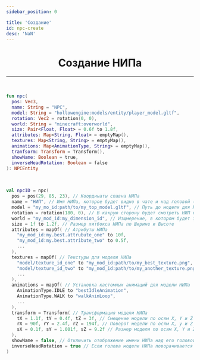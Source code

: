 ```yaml
---
sidebar_position: 0

title: 'Создание'
id: npc-create
desc: 'NaN'
---
```


<div align="center">

# Создание НИПа

---

<br />

<div align="left" id="dont-copy">

```kts title="Шаблон"
fun npc(
  pos: Vec3,
  name: String = "NPC",
  model: String = "hollowengine:models/entity/player_model.gltf",
  rotation: Vec2 = rotation(0, 0),
  world: String = "minecraft:overworld",
  size: Pair<Float, Float> = 0.6f to 1.8f,
  attributes: Map<String, Float> = emptyMap(),
  textures: Map<String, String> = emptyMap(),
  animations: Map<AnimationType, String> = emptyMap(),
  tranfsorm: Transform = Transform(),
  showName: Boolean = true,
  inverseHeadRotation: Boolean = false
): NPCEntity
```

<br />

```kts title="Пример"
val npcID = npc(
  pos = pos(29, 85, 23), // Координаты спавна НИПа
  name = "НИП", // Имя НИПа, которое будет видно в чате и над головой (если не отключено отображение Имени над головой)
  model = "my_mo_id:path/to/my_top_model.gltf", // Путь до модели для НИПа
  rotation = rotation(180, 0), // В какрую сторону будет смотреть НИП когда заспавнится по оси pitch и yaw
  world = "my_mod_id:my_dimension_id", // Изщмерение, в котором будет заспавнени НИП
  size = 1f to 1.2f, // Размер хитбокса НИПа по Ширине и Высоте
  attributes = mapOf( // Атрибуты НИПа
    "my_mod_id:my.best.attrubute_one" to 10f,
    "my_mod_id:my.best.attribute_two" to 0.5f,
    ...
  ),
  textures = mapOf( // Текстуры для модели НИПа
    "model/texture_id_one" to "my_mod_id:path/to/my_best_texture.png",
    "model/texture_id_two" to "my_mod_id:path/to/my_another_texture.png",
    ...
  ),
  animations = mapOf( // Установка кастомных анимаций для модели НИПа
    AnimationType.IDLE to "bestIdleAnimation",
    AnimationType.WALK to "walkAnimLoop",
    ...
  ),
  transform = Transform( // Трансформация модели НИПа
    tX = 1.1f, tY = 0.4f, tZ = 3f, // Смещение модели по осям X, Y и Z
    rX = 90f, rY = 2.4f, rZ = 194f, // Поворот модели по осям X, y и Z
    sX = 0.1f, sY = 1.001f, sZ = 9.2f // Размер модели по осям X, Y и Z
  ),
  showName = false, // Отключить отображение имени НИПа над его головой
  inverseHeadRotation = true // Если голова модели НИПа поворачивается некорректно
)
```

</div>

</div>
